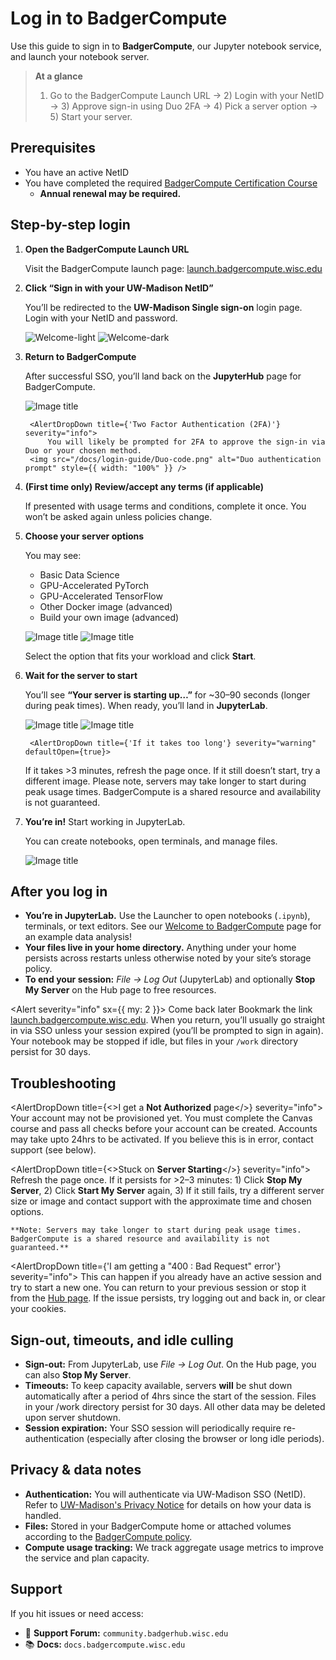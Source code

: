 
# Log in to BadgerCompute

Use this guide to sign in to **BadgerCompute**, our Jupyter notebook service, and launch your notebook server.

> **At a glance**
> 1) Go to the BadgerCompute Launch URL → 2) Login with your NetID → 3) Approve sign-in using Duo 2FA → 4) Pick a server option → 5) Start your server.


## Prerequisites

- You have an active NetID
- You have completed the required [BadgerCompute Certification Course](/get-started/#canvas-course)
    - **Annual renewal may be required.**


## Step-by-step login

1. **Open the BadgerCompute Launch URL**
    
    Visit the BadgerCompute launch page: [launch.badgercompute.wisc.edu](https://launch.badgercompute.wisc.edu)

2. **Click “Sign in with your UW-Madison NetID”**

    You’ll be redirected to the **UW-Madison Single sign-on** login page. Login with your NetID and password.
    
    ![Welcome-light](/docs/login-guide/Welcome-to-BadgerCompute-light.png)
    ![Welcome-dark](/docs/login-guide/Welcome-to-BadgerCompute-Dark.png)

3. **Return to BadgerCompute**

    After successful SSO, you’ll land back on the **JupyterHub** page for BadgerCompute.
    
    ![Image title](/docs/login-guide/netid-login.png)


		<AlertDropDown title={'Two Factor Authentication (2FA)'} severity="info">
			You will likely be prompted for 2FA to approve the sign-in via Duo or your chosen method.
   		<img src="/docs/login-guide/Duo-code.png" alt="Duo authentication prompt" style={{ width: "100%" }} />
	  </AlertDropDown>


4. **(First time only) Review/accept any terms (if applicable)** 

    If presented with usage terms and conditions, complete it once. You won’t be asked again unless policies change.

5. **Choose your server options**

    You may see:

     * Basic Data Science
     * GPU-Accelerated PyTorch
     * GPU-Accelerated TensorFlow
     * Other Docker image (advanced)
     * Build your own image (advanced)

     ![Image title](/docs/login-guide/select-notebook-template-light.png#only-light)
     ![Image title](/docs/login-guide/select-notebook-template-dark.png#only-dark)
   
     Select the option that fits your workload and click **Start**.


8. **Wait for the server to start**

    You’ll see **“Your server is starting up…”** for ~30–90 seconds (longer during peak times). When ready, you’ll land in **JupyterLab**.
    
    ![Image title](/docs/login-guide/notebook-starting-light.png#only-light)
    ![Image title](/docs/login-guide/notebook-starting-dark.png#only-dark)


		<AlertDropDown title={'If it takes too long'} severity="warning" defaultOpen={true}>
      If it takes &gt;3 minutes, refresh the page once. If it still doesn’t start, try a different image. Please note, servers may take longer to start during peak usage times. BadgerCompute is a shared resource and availability is not guaranteed.
    </AlertDropDown>

9. **You’re in!** Start working in JupyterLab.
    
    You can create notebooks, open terminals, and manage files. 
    
    ![Image title](/docs/login-guide/jupyter-lab.png)


## After you log in

- **You’re in JupyterLab.** Use the Launcher to open notebooks (`.ipynb`), terminals, or text editors. See our [Welcome to BadgerCompute](hello-jupyter) page for an example 
data analysis! 
- **Your files live in your home directory.** Anything under your home persists across restarts unless otherwise noted by your site’s storage policy.
- **To end your session:** _File → Log Out_ (JupyterLab) and optionally **Stop My Server** on the Hub page to free resources.

<Alert severity="info" sx={{ my: 2 }}>
  <AlertTitle>Come back later</AlertTitle>
  Bookmark the link <a href="https://launch.badgercompute.wisc.edu">launch.badgercompute.wisc.edu</a>. When you return, you’ll usually go straight in via SSO unless your session expired (you’ll be prompted to sign in again). Your notebook may be stopped if idle, but files in your <code>/work</code> directory persist for 30 days.
</Alert>

## Troubleshooting

<AlertDropDown title={<>I get a <strong>Not Authorized</strong> page</>} severity="info">
	Your account may not be provisioned yet. You must complete the Canvas course and pass all checks before your account can be created. Accounts may take upto 24hrs to be activated. If you believe this is in error, contact support (see below).
</AlertDropDown>

<AlertDropDown title={<>Stuck on <strong>Server Starting</strong></>} severity="info">
	Refresh the page once. If it persists for >2–3 minutes:
	1) Click **Stop My Server**,
	2) Click **Start My Server** again,
	3) If it still fails, try a different server size or image and contact support with the approximate time and chosen options.

	**Note: Servers may take longer to start during peak usage times. BadgerCompute is a shared resource and availability is not guaranteed.**
</AlertDropDown>

<AlertDropDown title={'I am getting a "400 : Bad Request" error'} severity="info">
	This can happen if you already have an active session and try to start a new one. You can return to your previous session or stop it from the [Hub page](https://badgerhub.jupyter-uw-prod.chtc.io/hub/home). If the issue persists, try logging out and back in, or clear your cookies.
</AlertDropDown>

## Sign-out, timeouts, and idle culling

- **Sign-out:** From JupyterLab, use _File → Log Out_. On the Hub page, you can also **Stop My Server**.
- **Timeouts:** To keep capacity available, servers **will** be shut down automatically after a period of 4hrs since the start of the session. Files in your /work directory persist for 30 days. All other data may be deleted upon server shutdown.
- **Session expiration:** Your SSO session will periodically require re-authentication (especially after closing the browser or long idle periods).


## Privacy & data notes

- **Authentication:** You will authenticate via UW-Madison SSO (NetID). Refer to [UW-Madison's Privacy Notice](https://www.wisc.edu/privacy-notice/) for details on how your data is handled.
- **Files:** Stored in your BadgerCompute home or attached volumes according to the [BadgerCompute policy](/policies#data-retention-policy).
- **Compute usage tracking:** We track aggregate usage metrics to improve the service and plan capacity.


## Support

If you hit issues or need access:

- 💬 **Support Forum:** `community.badgerhub.wisc.edu`
- 📚 **Docs:** `docs.badgercompute.wisc.edu`
